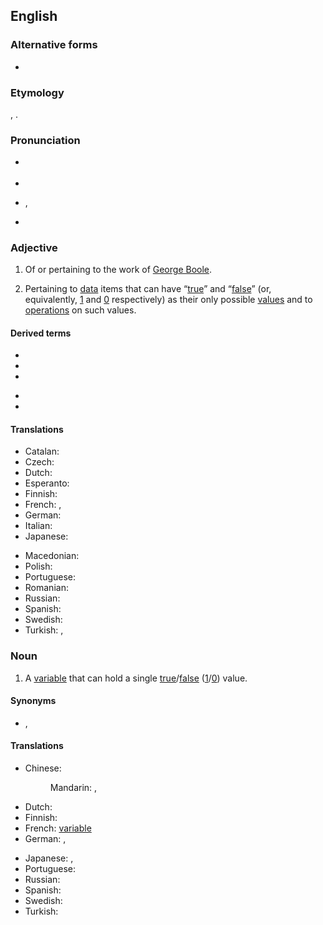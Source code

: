 {{also|boolean}}
==English==
{{wikipedia}}

===Alternative forms===
* {{l|en|boolean}}

===Etymology===
{{suffix|en|Boole|ean}}, {{named-after|nocap=1|nat=English|occ=mathematician|occ2=philosopher|occ3=logician|George Boole|wplink==|born=1815|died=1864|lang=en}}.

===Pronunciation===
* {{a|UK}} {{IPA|/ˈbuːl.i.ən/|/buːˈli.ən/|lang=en}}
* {{audio|en-uk-Boolean.ogg|Audio (UK)|lang=en}}
* {{a|US}} {{enPR|bo͞oʹliən|bo͞oliʹən}}, {{IPA|/ˈbuli.ən/|lang=en}}
* {{audio|en-us-Boolean.ogg|Audio (US)|lang=en}}

===Adjective===
{{en-adj|-}}

# Of or pertaining to the work of [[w:George Boole|George Boole]].
# {{lb|en|logic|computing}} Pertaining to [[data]] items that can have “[[true]]” and “[[false]]” (or, equivalently, [[1]] and [[0]] respectively) as their only possible [[value]]s and to [[operation]]s on such values.

====Derived terms====
{{der-top}}
* {{l|en|Boolean algebra}}
* {{l|en|Boolean function}}
* {{l|en|Boolean logic}}
{{der-mid}}
* {{l|en|Boolean ring}}
* {{l|en|Boolean variable}}
{{der-bottom}}

====Translations====
{{trans-top|logic: pertaining to data items that have values “true” and “false”}}
* Catalan: {{t|ca|booleà}}
* Czech: {{t|cs|booleovský}}
* Dutch: {{t+|nl|booleaans}}
* Esperanto: {{t|eo|bulea}}
* Finnish: {{t|fi|totuusarvoinen}}
* French: {{t+|fr|booléen}}, {{t+|fr|boolien}}
* German: {{t|de|boolesch}}
* Italian: {{t+|it|booleano}}
* Japanese: {{t|ja|ブール代数|tr=Būru-daisū-no|alt=ブール代数の|sc=Jpan}}
{{trans-mid}}
* Macedonian: {{t|mk|булов|m|tr=búlov}}
* Polish: {{t|pl|boolowski}}
* Portuguese: {{t+|pt|booleano}}
* Romanian: {{t|ro|boolean}}
* Russian: {{t+|ru|бу́лев}}
* Spanish: {{t|es|booleano|m}}
* Swedish: {{t|sv|boolesk}}
* Turkish: {{t|tr|Boole'ca}}, {{t|tr|Boole'sal}}
{{trans-bottom}}

===Noun===
{{en-noun}}

# {{lb|en|logic|computing}} A [[variable]] that can hold a single [[true]]/[[false]] ([[1]]/[[0]]) value.

====Synonyms====
* {{sense|Boolean variable}} {{l|en|flag}}, {{l|en|bool}}

====Translations====
{{trans-top|type of variable}}
* Chinese:
*: Mandarin: {{t|cmn|布爾值|sc=Hani}}, {{t|cmn|布尔值|tr=Bù'ěr zhí|sc=Hani}}
* Dutch: {{t+|nl|booleaans|alt=booleaanse}} {{t+|nl|waarde|f}}
* Finnish: {{t|fi|totuusarvomuuttuja}}
* French: [[variable]] {{t+|fr|booléen|f|alt=booléenne}}
* German: {{t+|de|Boolean|m}}, {{t|de|boolsch|alt=boolsche}} {{t+|de|Variable|f}}
{{trans-mid}}
* Japanese: {{t|ja|ブーリアン|tr=Būrian|sc=Jpan}}, {{t|ja|ブール値|tr=Būru-chi|sc=Jpan}}
* Portuguese: {{t+|pt|booleano|m}}
* Russian: {{t|ru|бу́лева переме́нная|f}}
* Spanish: {{t|es|booleano|m}}
* Swedish: {{t|sv|boolesk variabel|c}}
* Turkish: {{t|tr|Boole değişkeni}}
{{trans-bottom}}